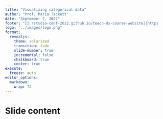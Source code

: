 ```yaml
---
title: "Visualizing categorical data"
author: "Prof. Maria Tackett"
date: "September 7, 2022"
footer: "[🔗 rstudio-conf-2022.github.io/teach-ds-course-website](https://rstudio-conf-2022.github.io/teach-ds-course-website)"
logo: "../images/logo.png"
format: 
  revealjs:
    theme: solarized
    transition: fade
    slide-number: true
    incremental: false 
    chalkboard: true
    center: true
execute:
  freeze: auto
editor_options: 
  markdown: 
    wrap: 72
---
```


# Slide content
